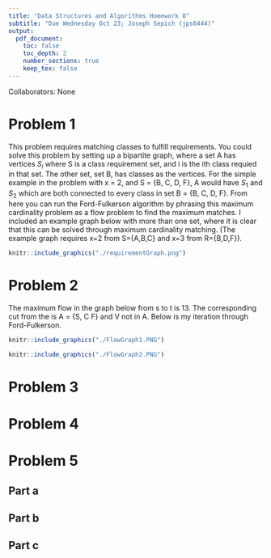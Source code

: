```yaml
---
title: "Data Structures and Algorithms Homework 8"
subtitle: "Due Wednesday Oct 23; Joseph Sepich (jps6444)"
output:
  pdf_document:
    toc: false
    toc_depth: 2
    number_sections: true
    keep_tex: false
---
```


Collaborators: None

# Problem 1

This problem requires matching classes to fulfill requirements. You could solve this problem by setting up a bipartite graph, where a set A has vertices $S_i$ where S is a class requirement set, and i is the ith class requied in that set. The other set, set B, has classes as the vertices. For the simple example in the problem with x = 2, and S = {B, C, D, F}, A would have $S_1$ and $S_2$ which are both connected to every class in set B = {B, C, D, F}. From here you can run the Ford-Fulkerson algorithm by phrasing this maximum cardinality problem as a flow problem to find the maximum matches. I included an example graph below with more than one set, where it is clear that this can be solved through maximum cardinality matching. (The example graph requires x=2 from S={A,B,C} and x=3 from R={B,D,F}).

```r
knitr::include_graphics("./requirementGraph.png")
```

\pagebreak

# Problem 2

The maximum flow in the graph below from s to t is 13. The corresponding cut from the is A = {S, C F} and V not in A. Below is my iteration through Ford-Fulkerson.

```r
knitr::include_graphics("./FlowGraph1.PNG")
```

```r
knitr::include_graphics("./FlowGraph2.PNG")
```

\pagebreak

# Problem 3

\pagebreak

# Problem 4

\pagebreak

# Problem 5

## Part a

\pagebreak

## Part b

\pagebreak

## Part c





































